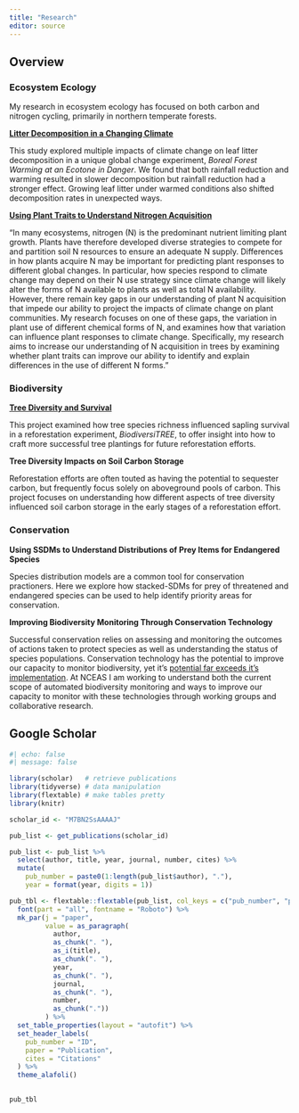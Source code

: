 ```yaml
---
title: "Research"
editor: source
---
```


## Overview

### Ecosystem Ecology

My research in ecosystem ecology has focused on both carbon and nitrogen cycling,
primarily in northern temperate forests.  

[**Litter Decomposition in a Changing Climate**](https://ecoevorxiv.org/repository/view/9160/)

This study explored multiple impacts of climate change on leaf litter decomposition in a unique global change experiment, *Boreal Forest Warming at an Ecotone in Danger*. We found that both rainfall reduction and warming resulted in slower decomposition but rainfall reduction had a stronger effect. Growing leaf litter under warmed conditions also shifted decomposition rates in unexpected ways.   

[**Using Plant Traits to Understand Nitrogen Acquisition**](https://conservancy.umn.edu/items/4fb023ab-0e33-4330-9370-15ac49464c00)

"In many ecosystems, nitrogen (N) is the predominant nutrient limiting plant growth. Plants have therefore developed diverse strategies to compete for and partition soil N resources to ensure an adequate N supply. Differences in how plants acquire N may be important for predicting plant responses to different global changes. In particular, how species respond to climate change may depend on their N use strategy since climate change will likely alter the forms of N available to plants as well as total N availability. However, there remain key gaps in our understanding of plant N acquisition that impede our ability to project the impacts of climate change on plant communities. My research focuses on one of these gaps, the variation in plant use of different chemical forms of N, and examines how that variation can influence plant responses to climate change. Specifically, my research aims to increase our understanding of N acquisition in trees by examining whether plant traits can improve our ability to identify and explain differences in the use of different N forms."

### Biodiversity 

[**Tree Diversity and Survival**](https://onlinelibrary.wiley.com/doi/10.1111/rec.13927)

This project examined how tree species richness influenced sapling survival in a reforestation experiment, *BiodiversiTREE*, to offer insight into how to craft more successful tree plantings for future reforestation efforts.

**Tree Diversity Impacts on Soil Carbon Storage**

Reforestation efforts are often touted as having the potential to sequester carbon, but frequently focus solely on aboveground pools of carbon. This project focuses on understanding how different aspects of tree diversity influenced soil carbon storage in the early stages of a reforestation effort. 

### Conservation

**Using SSDMs to Understand Distributions of Prey Items for Endangered Species**

Species distribution models are a common tool for conservation practioners. Here we explore how stacked-SDMs for prey of threatened and endangered species can be used to help identify priority areas for conservation.

**Improving Biodiversity Monitoring Through Conservation Technology**

Successful conservation relies on assessing and monitoring the outcomes of actions taken to protect species as well as understanding the status of species populations. Conservation technology has the potential to improve our capacity to monitor biodiversity, yet it's [potential far exceeds it's implementation](https://iopscience.iop.org/article/10.1088/1748-9326/add02d). At NCEAS I am working to understand both the current scope of automated biodiversity monitoring and ways to improve our capacity to monitor with these technologies through working groups and collaborative research. 


## Google Scholar

```r
#| echo: false
#| message: false

library(scholar)   # retrieve publications
library(tidyverse) # data manipulation
library(flextable) # make tables pretty
library(knitr) 

scholar_id <- "M7BN2SsAAAAJ"

pub_list <- get_publications(scholar_id)

pub_list <- pub_list %>%
  select(author, title, year, journal, number, cites) %>%
  mutate(
    pub_number = paste0(1:length(pub_list$author), "."),
    year = format(year, digits = 1))

pub_tbl <- flextable::flextable(pub_list, col_keys = c("pub_number", "paper", "cites")) %>%
  font(part = "all", fontname = "Roboto") %>%
  mk_par(j = "paper", 
         value = as_paragraph(
           author, 
           as_chunk(". "), 
           as_i(title), 
           as_chunk(". "),
           year, 
           as_chunk(". "),
           journal, 
           as_chunk(". "),
           number,
           as_chunk("."))
         ) %>%
  set_table_properties(layout = "autofit") %>%
  set_header_labels(
    pub_number = "ID",
    paper = "Publication",
    cites = "Citations"
  ) %>% 
  theme_alafoli()
  

pub_tbl

```
